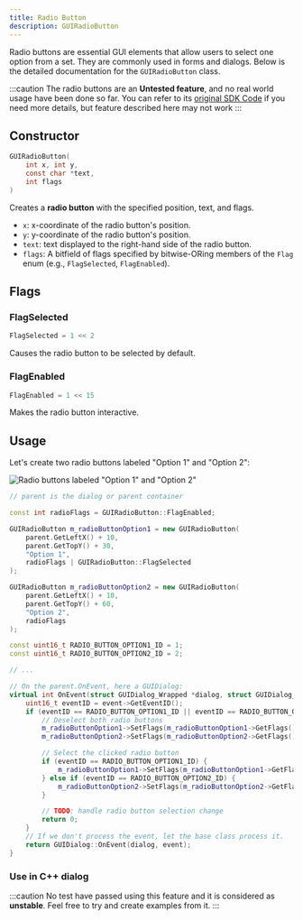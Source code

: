 ```yaml
---
title: Radio Button
description: GUIRadioButton
---
```


Radio buttons are essential GUI elements that allow users to select one option from a set. They are commonly used in forms and dialogs. Below is the detailed documentation for the `GUIRadioButton` class.

:::caution
The radio buttons are an **Untested feature**, and no real world usage have been done so far. 
You can refer to its [original SDK Code](https://github.com/SnailMath/hollyhock-2/blob/master/sdk/include/sdk/os/gui/radioButton.hpp) if you need more details, but feature described here may not work
:::

## Constructor

```c
GUIRadioButton(
    int x, int y,
    const char *text,
    int flags
)
```

Creates a **radio button** with the specified position, text, and flags.

- `x`: x-coordinate of the radio button's position.
- `y`: y-coordinate of the radio button's position.
- `text`: text displayed to the right-hand side of the radio button.
- `flags`: A bitfield of flags specified by bitwise-ORing members of the `Flag` enum (e.g., `FlagSelected`, `FlagEnabled`).

## Flags

### FlagSelected

```c++
FlagSelected = 1 << 2
```

Causes the radio button to be selected by default.

### FlagEnabled

```c++
FlagEnabled = 1 << 15
```

Makes the radio button interactive.

## Usage

Let's create two radio buttons labeled "Option 1" and "Option 2":

![Radio buttons labeled "Option 1" and "Option 2"](/wiki/img/gui/radio_button.png)

```c++
// parent is the dialog or parent container

const int radioFlags = GUIRadioButton::FlagEnabled;

GUIRadioButton m_radioButtonOption1 = new GUIRadioButton(
    parent.GetLeftX() + 10,
    parent.GetTopY() + 30,
    "Option 1",
    radioFlags | GUIRadioButton::FlagSelected
);

GUIRadioButton m_radioButtonOption2 = new GUIRadioButton(
    parent.GetLeftX() + 10,
    parent.GetTopY() + 60,
    "Option 2",
    radioFlags
);

const uint16_t RADIO_BUTTON_OPTION1_ID = 1;
const uint16_t RADIO_BUTTON_OPTION2_ID = 2;

// ...

// On the parent.OnEvent, here a GUIDialog:
virtual int OnEvent(struct GUIDialog_Wrapped *dialog, struct GUIDialog_OnEvent_Data *event) {
    uint16_t eventID = event->GetEventID();
    if (eventID == RADIO_BUTTON_OPTION1_ID || eventID == RADIO_BUTTON_OPTION2_ID) {
        // Deselect both radio buttons
        m_radioButtonOption1->SetFlags(m_radioButtonOption1->GetFlags() & ~GUIRadioButton::FlagSelected);
        m_radioButtonOption2->SetFlags(m_radioButtonOption2->GetFlags() & ~GUIRadioButton::FlagSelected);

        // Select the clicked radio button
        if (eventID == RADIO_BUTTON_OPTION1_ID) {
            m_radioButtonOption1->SetFlags(m_radioButtonOption1->GetFlags() | GUIRadioButton::FlagSelected);
        } else if (eventID == RADIO_BUTTON_OPTION2_ID) {
            m_radioButtonOption2->SetFlags(m_radioButtonOption2->GetFlags() | GUIRadioButton::FlagSelected);
        }

        // TODO: handle radio button selection change
        return 0;
    }
    // If we don't process the event, let the base class process it.
    return GUIDialog::OnEvent(dialog, event);
}
```

### Use in C++ dialog

:::caution
No test have passed using this feature and it is considered as **unstable**. Feel free to try and create examples from it.
:::
